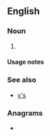 {{also|vs|VS|Vs|vs.|v's|v.s.}}
==English==

===Noun===
{{head|en|noun form}}

# {{plural of|en|V}}

====Usage notes====
{{U:en:plurals of letters}}

===See also===
* [[v's]]

===Anagrams===
* {{anagrams|en|a=sv|SV|s.v.}}